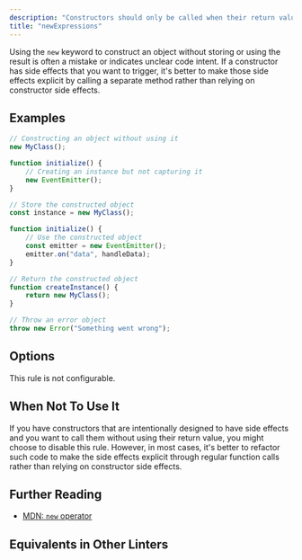 ```yaml
---
description: "Constructors should only be called when their return value is used."
title: "newExpressions"
---
```



<RuleSummary plugin="ts" rule="newExpressions" />

Using the `new` keyword to construct an object without storing or using the result is often a mistake or indicates unclear code intent.
If a constructor has side effects that you want to trigger, it's better to make those side effects explicit by calling a separate method rather than relying on constructor side effects.

## Examples

<Tabs>
<TabItem label="❌ Incorrect">

```ts
// Constructing an object without using it
new MyClass();

function initialize() {
	// Creating an instance but not capturing it
	new EventEmitter();
}
```

</TabItem>
<TabItem label="✅ Correct">

```ts
// Store the constructed object
const instance = new MyClass();

function initialize() {
	// Use the constructed object
	const emitter = new EventEmitter();
	emitter.on("data", handleData);
}

// Return the constructed object
function createInstance() {
	return new MyClass();
}

// Throw an error object
throw new Error("Something went wrong");
```

</TabItem>
</Tabs>

## Options

This rule is not configurable.

## When Not To Use It

If you have constructors that are intentionally designed to have side effects and you want to call them without using their return value, you might choose to disable this rule.
However, in most cases, it's better to refactor such code to make the side effects explicit through regular function calls rather than relying on constructor side effects.

## Further Reading

- [MDN: `new` operator](https://developer.mozilla.org/en-US/docs/Web/JavaScript/Reference/Operators/new)

## Equivalents in Other Linters

<RuleEquivalents pluginId="ts" ruleId="newExpressions" />
